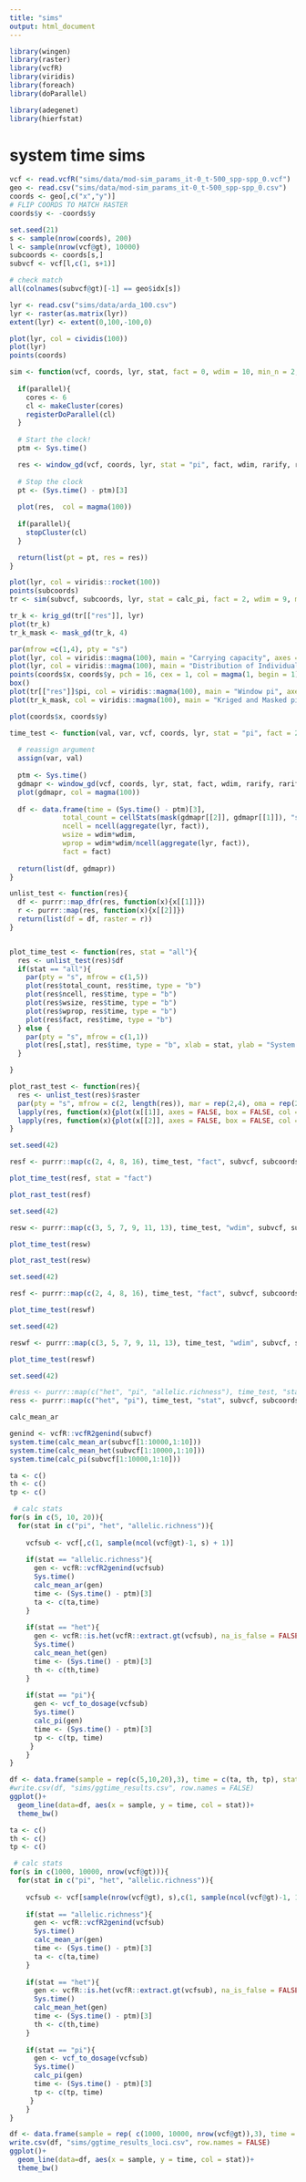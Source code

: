 ```yaml
---
title: "sims"
output: html_document
---
```


```r
library(wingen)
library(raster)
library(vcfR)
library(viridis)
library(foreach)
library(doParallel)

library(adegenet)
library(hierfstat)
```




# system time sims
```r
vcf <- read.vcfR("sims/data/mod-sim_params_it-0_t-500_spp-spp_0.vcf")
geo <- read.csv("sims/data/mod-sim_params_it-0_t-500_spp-spp_0.csv")
coords <- geo[,c("x","y")]
# FLIP COORDS TO MATCH RASTER
coords$y <- -coords$y

set.seed(21)
s <- sample(nrow(coords), 200)
l <- sample(nrow(vcf@gt), 10000)
subcoords <- coords[s,]
subvcf <- vcf[l,c(1, s+1)]

# check match
all(colnames(subvcf@gt)[-1] == geo$idx[s])

```
```r
lyr <- read.csv("sims/data/arda_100.csv")
lyr <- raster(as.matrix(lyr))
extent(lyr) <- extent(0,100,-100,0)

plot(lyr, col = cividis(100))
plot(lyr)
points(coords)

```

```r

sim <- function(vcf, coords, lyr, stat, fact = 0, wdim = 10, min_n = 2, rarify = FALSE, rarify_n = 4, rarify_nit = 10, parallel = FALSE){
  
  if(parallel){
    cores <- 6
    cl <- makeCluster(cores)
    registerDoParallel(cl)
  }
  
  # Start the clock!
  ptm <- Sys.time()

  res <- window_gd(vcf, coords, lyr, stat = "pi", fact, wdim, rarify, rarify_n, rarify_nit, min_n, fun = mean, parallel)
  
  # Stop the clock
  pt <- (Sys.time() - ptm)[3]
  
  plot(res,  col = magma(100))
  
  if(parallel){
    stopCluster(cl)
  }

  return(list(pt = pt, res = res))
}

plot(lyr, col = viridis::rocket(100))
points(subcoords)
tr <- sim(subvcf, subcoords, lyr, stat = calc_pi, fact = 2, wdim = 9, min_n = 2, rarify = TRUE, rarify_n = 4, rarify_nit = 10, parallel = TRUE)

tr_k <- krig_gd(tr[["res"]], lyr)
plot(tr_k)
tr_k_mask <- mask_gd(tr_k, 4)
```
```r
par(mfrow =c(1,4), pty = "s")
plot(lyr, col = viridis::magma(100), main = "Carrying capacity", axes = FALSE, box = FALSE )
plot(lyr, col = viridis::magma(100), main = "Distribution of Individuals (t = 500)", axes = FALSE, box = FALSE )
points(coords$x, coords$y, pch = 16, cex = 1, col = magma(1, begin = 1), xlab = "", ylab = "")
box()
plot(tr[["res"]]$pi, col = viridis::magma(100), main = "Window pi", axes = FALSE, box = TRUE, legend = FALSE)
plot(tr_k_mask, col = viridis::magma(100), main = "Kriged and Masked pi", axes = FALSE, box = TRUE, legend = FALSE)

```

```r
plot(coords$x, coords$y)
```

```r
time_test <- function(val, var, vcf, coords, lyr, stat = "pi", fact = 2, wdim = 5, rarify = TRUE, rarify_n = 10, rarify_nit = 10, min_n = 2){
  
  # reassign argument
  assign(var, val)
  
  ptm <- Sys.time()
  gdmapr <- window_gd(vcf, coords, lyr, stat, fact, wdim, rarify, rarify_n, rarify_nit,  min_n) 
  plot(gdmapr, col = magma(100))
  
  df <- data.frame(time = (Sys.time() - ptm)[3], 
             total_count = cellStats(mask(gdmapr[[2]], gdmapr[[1]]), "sum", na.rm = TRUE), 
             ncell = ncell(aggregate(lyr, fact)), 
             wsize = wdim*wdim, 
             wprop = wdim*wdim/ncell(aggregate(lyr, fact)),
             fact = fact)
  
  return(list(df, gdmapr))
}

unlist_test <- function(res){
  df <- purrr::map_dfr(res, function(x){x[[1]]})
  r <- purrr::map(res, function(x){x[[2]]})
  return(list(df = df, raster = r))
}


plot_time_test <- function(res, stat = "all"){
  res <- unlist_test(res)$df
  if(stat == "all"){
    par(pty = "s", mfrow = c(1,5))
    plot(res$total_count, res$time, type = "b")
    plot(res$ncell, res$time, type = "b")
    plot(res$wsize, res$time, type = "b")
    plot(res$wprop, res$time, type = "b")
    plot(res$fact, res$time, type = "b")
  } else {
    par(pty = "s", mfrow = c(1,1))
    plot(res[,stat], res$time, type = "b", xlab = stat, ylab = "System Time (seconds)")
  }

}

plot_rast_test <- function(res){
  res <- unlist_test(res)$raster
  par(pty = "s", mfrow = c(2, length(res)), mar = rep(2,4), oma = rep(2,4))
  lapply(res, function(x){plot(x[[1]], axes = FALSE, box = FALSE, col = viridis::magma(100))})
  lapply(res, function(x){plot(x[[2]], axes = FALSE, box = FALSE, col = viridis::mako(100))})
}
```


```r
set.seed(42)

resf <- purrr::map(c(2, 4, 8, 16), time_test, "fact", subvcf, subcoords, lyr, stat = "pi", wdim = 5, rarify = TRUE, rarify_n = 10, rarify_nit = 10)

plot_time_test(resf, stat = "fact")
```

```r
plot_rast_test(resf)
```

```r
set.seed(42)

resw <- purrr::map(c(3, 5, 7, 9, 11, 13), time_test, "wdim", subvcf, subcoords, lyr, stat = "pi", rarify = TRUE, rarify_n = 10, rarify_nit = 10)

plot_time_test(resw)

```

```r
plot_rast_test(resw)
```

```r
set.seed(42)

resf <- purrr::map(c(2, 4, 8, 16), time_test, "fact", subvcf, subcoords, lyr, stat = "pi", wdim = 5, rarify = FALSE, min_n = 10)

plot_time_test(reswf)

```

```r
set.seed(42)

reswf <- purrr::map(c(3, 5, 7, 9, 11, 13), time_test, "wdim", subvcf, subcoords, lyr, stat = "pi", rarify = FALSE, min_n = 10)

plot_time_test(reswf)

```




```r
set.seed(42)

#ress <- purrr::map(c("het", "pi", "allelic.richness"), time_test, "stat", subvcf, subcoords, lyr, fact = 2, wdim = 5, rarify = TRUE, rarify_n = 10, rarify_nit = 10)
ress <- purrr::map(c("het", "pi"), time_test, "stat", subvcf, subcoords, lyr, fact = 2, wdim = 5, rarify = TRUE, rarify_n = 10, rarify_nit = 10)

```
```r
calc_mean_ar

genind <- vcfR::vcfR2genind(subvcf)
system.time(calc_mean_ar(subvcf[1:10000,1:10]))
system.time(calc_mean_het(subvcf[1:10000,1:10]))
system.time(calc_pi(subvcf[1:10000,1:10]))
```

```r
ta <- c()
th <- c()
tp <- c()

 # calc stats
for(s in c(5, 10, 20)){
  for(stat in c("pi", "het", "allelic.richness")){
    
    vcfsub <- vcf[,c(1, sample(ncol(vcf@gt)-1, s) + 1)]
  
    if(stat == "allelic.richness"){
      gen <- vcfR::vcfR2genind(vcfsub)
      Sys.time()
      calc_mean_ar(gen)
      time <- (Sys.time() - ptm)[3]
      ta <- c(ta,time)
    }
  
    if(stat == "het"){
      gen <- vcfR::is.het(vcfR::extract.gt(vcfsub), na_is_false = FALSE)
      Sys.time()
      calc_mean_het(gen)
      time <- (Sys.time() - ptm)[3]
      th <- c(th,time)
    }
  
    if(stat == "pi"){
      gen <- vcf_to_dosage(vcfsub)
      Sys.time()
      calc_pi(gen)
      time <- (Sys.time() - ptm)[3]
      tp <- c(tp, time)
     }
    }
}


```

```r
df <- data.frame(sample = rep(c(5,10,20),3), time = c(ta, th, tp), stat = c(rep("AR", 3), rep("He", 3), rep("pi", 3)))
#write.csv(df, "sims/ggtime_results.csv", row.names = FALSE)
ggplot()+
  geom_line(data=df, aes(x = sample, y = time, col = stat))+
  theme_bw()
```

```r
ta <- c()
th <- c()
tp <- c()

 # calc stats
for(s in c(1000, 10000, nrow(vcf@gt))){
  for(stat in c("pi", "het", "allelic.richness")){
    
    vcfsub <- vcf[sample(nrow(vcf@gt), s),c(1, sample(ncol(vcf@gt)-1, 10) + 1)]
  
    if(stat == "allelic.richness"){
      gen <- vcfR::vcfR2genind(vcfsub)
      Sys.time()
      calc_mean_ar(gen)
      time <- (Sys.time() - ptm)[3]
      ta <- c(ta,time)
    }
  
    if(stat == "het"){
      gen <- vcfR::is.het(vcfR::extract.gt(vcfsub), na_is_false = FALSE)
      Sys.time()
      calc_mean_het(gen)
      time <- (Sys.time() - ptm)[3]
      th <- c(th,time)
    }
  
    if(stat == "pi"){
      gen <- vcf_to_dosage(vcfsub)
      Sys.time()
      calc_pi(gen)
      time <- (Sys.time() - ptm)[3]
      tp <- c(tp, time)
     }
    }
}

```
```r
df <- data.frame(sample = rep( c(1000, 10000, nrow(vcf@gt)),3), time = c(ta, th, tp), stat = c(rep("AR", 3), rep("He", 3), rep("pi", 3)))
write.csv(df, "sims/ggtime_results_loci.csv", row.names = FALSE)
ggplot()+
  geom_line(data=df, aes(x = sample, y = time, col = stat))+
  theme_bw()
```
